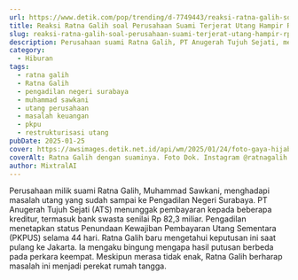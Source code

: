 ```yaml
---
url: https://www.detik.com/pop/trending/d-7749443/reaksi-ratna-galih-soal-perusahaan-suami-terjerat-utang-hampir-rp-100-miliar
title: Reaksi Ratna Galih soal Perusahaan Suami Terjerat Utang Hampir Rp 100 Miliar
slug: reaksi-ratna-galih-soal-perusahaan-suami-terjerat-utang-hampir-rp-100-miliar
description: Perusahaan suami Ratna Galih, PT Anugerah Tujuh Sejati, menghadapi masalah utang dan restrukturisasi di Pengadilan Surabaya.
category:
  - Hiburan
tags:
  - ratna galih
  - Ratna Galih
  - pengadilan negeri surabaya
  - muhammad sawkani
  - utang perusahaan
  - masalah keuangan
  - pkpu
  - restrukturisasi utang
pubDate: 2025-01-25
cover: https://awsimages.detik.net.id/api/wm/2025/01/24/foto-gaya-hijab-ratna-galih-serba-monokrom-saat-liburan-2_169.png?wid=54&w=650&v=1&t=jpeg
coverAlt: Ratna Galih dengan suaminya. Foto Dok. Instagram @ratnagalih.
author: MixtralAI
---
```

Perusahaan milik suami Ratna Galih, Muhammad Sawkani, menghadapi masalah utang yang sudah sampai ke Pengadilan Negeri Surabaya. PT Anugerah Tujuh Sejati (ATS) menunggak pembayaran kepada beberapa kreditur, termasuk bank swasta senilai Rp 82,3 miliar. Pengadilan menetapkan status Penundaan Kewajiban Pembayaran Utang Sementara (PKPUS) selama 44 hari. Ratna Galih baru mengetahui keputusan ini saat pulang ke Jakarta. Ia mengaku bingung mengapa hasil putusan berbeda pada perkara keempat. Meskipun merasa tidak enak, Ratna Galih berharap masalah ini menjadi perekat rumah tangga.
